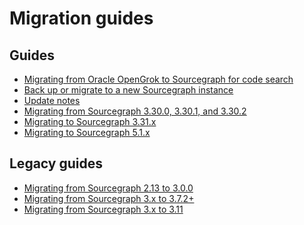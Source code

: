 # Migration guides

## Guides

- [Migrating from Oracle OpenGrok to Sourcegraph for code search](/admin/migration/migration/opengrok)
- [Back up or migrate to a new Sourcegraph instance](/admin/deploy/migrate-backup)
- [Update notes](/admin/updates/)
- [Migrating from Sourcegraph 3.30.0, 3.30.1, and 3.30.2](/admin/migration/migration/3_30)
- [Migrating to Sourcegraph 3.31.x](/admin/migration/migration/3_31)
- [Migrating to Sourcegraph 5.1.x](/admin/migration/migration/5_1)

## Legacy guides

- [Migrating from Sourcegraph 2.13 to 3.0.0](/admin/migration/migration/3_0)
- [Migrating from Sourcegraph 3.x to 3.7.2+](/admin/migration/migration/3_7)
- [Migrating from Sourcegraph 3.x to 3.11](/admin/migration/migration/3_11)
